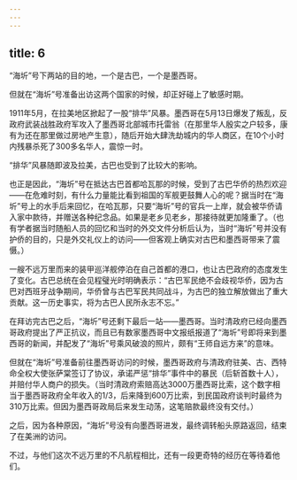 ```yaml
---
---
---
```

title: 6
---



“海圻”号下两站的目的地，一个是古巴，一个是墨西哥。

但就在“海圻”号准备出访这两个国家的时候，却正好碰上了敏感时期。

1911年5月，在拉美地区掀起了一股“排华”风暴。墨西哥在5月13日爆发了叛乱，反政府武装战胜政府军攻入了墨西哥北部城市托雷翁（在那里华人殷实之户较多，康有为还在那里做过房地产生意），随后开始大肆洗劫城内的华人商区，在10个小时内残暴杀死了300多名华人，震惊一时。

“排华”风暴随即波及拉美，古巴也受到了比较大的影响。

也正是因此，“海圻”号在抵达古巴首都哈瓦那的时候，受到了古巴华侨的热烈欢迎——在危难时刻，有什么力量能比看到祖国的军舰更鼓舞人心的呢？据当时在“海圻”号上的水手后来回忆，在哈瓦那，只要“海圻”号的官兵一上岸，就会被华侨请入家中款待，并赠送各种纪念品。如果是老乡见老乡，那接待就更加隆重了。（也有学者据当时随船人员的回忆和当时的外交文件分析后认为，当时“海圻”号并没有护侨的目的，只是外交礼仪上的访问——但客观上确实对古巴和墨西哥带来了震慑。）

一艘不远万里而来的装甲巡洋舰停泊在自己首都的港口，也让古巴政府的态度发生了变化。古巴总统在会见程璧光时明确表示：“古巴军民绝不会歧视华侨，因为古巴对西班牙战争期间，华侨曾与古巴军民共同战斗，为古巴的独立解放做出了重大贡献。这一历史事实，将为古巴人民所永志不忘。”

在拜访完古巴之后，“海圻”号还剩下最后一站——墨西哥。当时清政府已经向墨西哥政府提出了严正抗议，而且已有数家墨西哥中文报纸报道了“海圻”号即将来到墨西哥的新闻，并配发了“海圻”号乘风破浪的照片，颇有“王师自远方来”的意味。

但就在“海圻”号准备前往墨西哥访问的时候，墨西哥政府与清政府驻美、古、西特命全权大使张萨棠签订了协议，承诺严惩“排华”事件中的暴民（后斩首数十人），并赔付华人商户的损失。（当时清政府索赔高达3000万墨西哥比索，这个数字相当于墨西哥政府全年收入的1/3，后来降到600万比索，到民国政府谈判时最终为310万比索。但因为墨西哥政局后来发生动荡，这笔赔款最终没有交付。）

之后，因为各种原因，“海圻”号没有向墨西哥进发，最终调转船头原路返回，结束了在美洲的访问。

不过，与他们这次不远万里的不凡航程相比，还有一段更奇特的经历在等待着他们。